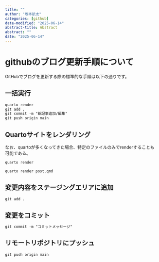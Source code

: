 ```yaml
---
title: ""
author: "坂本航太"
categories: [github]
date-modified: "2025-06-14"
abstract-title: Abstract
abstract: ""
date: "2025-06-14"
---
```


# githubのブログ更新手順について

GitHubでブログを更新する際の標準的な手順は以下の通りです。

## 一括実行

```.md
quarto render
git add .
git commit -m "新記事追加/編集"
git push origin main
```

## Quartoサイトをレンダリング

なお、quartoが多くなってきた場合、特定のファイルのみでrenderすることも可能である。

```.md
quarto render
```

```.md
quarto render post.qmd
```

## 変更内容をステージングエリアに追加

```.md
git add .
```

## 変更をコミット

```.md
git commit -m "コミットメッセージ"
```

## リモートリポジトリにプッシュ

```.md
git push origin main
```